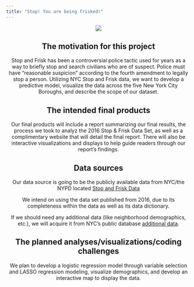 ```yaml
---
title: "Stop! You are being frisked!"
---
```




<center>

![](images/cartoon.jpeg)

</center>

<center>

<h2> The motivation for this project </h2>

Stop and Frisk has been a controversial police tactic used for years as a way to briefly stop and search civilians who are of suspect. Police must have "reasonable suspicion" according to the fourth amendment to legally stop a person. Utilizing NYC Stop and Frisk data, we want to develop a predictive model, visualize the data across the five New York City Boroughs, and describe the scope of our dataset.

<h2> The intended final products </h2>
Our final products will include a report summarizing our final results, the process we took to analyz the 2016 Stop & Frisk Data Set, as well as a complimentary website that will detail the final report. There will also be interactive visualizations and displays to help guide readers through our report's findings. 

<h2> Data sources </h2>
Our data source is going to be the publicly available data from NYC/the NYPD located [Stop and Frisk Data](https://www1.nyc.gov/site/nypd/stats/reports-analysis/stopfrisk.page)

We intend on using the data set published from 2016, due to its completeness within the data as well as its data dictionary. 

If we should need any additional data (like neighborhood demographics, etc.), we will acquire it from NYC's public database [additional data](https://opendata.cityofnewyork.us/).

<h2> The planned analyses/visualizations/coding challenges </h2>

We plan to develop a logistic regression model through variable selection and LASSO regression modeling, visualize demographics, and develop an interactive map to display the data.
  
</center>

